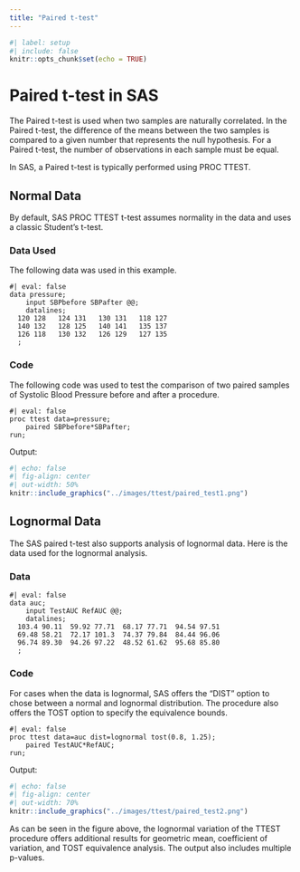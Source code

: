 ```yaml
---
title: "Paired t-test"
---
```


```r
#| label: setup
#| include: false
knitr::opts_chunk$set(echo = TRUE)
```

# **Paired t-test in SAS**

The Paired t-test is used when two samples are naturally correlated. In the Paired t-test, the difference of the means between the two samples is compared to a given number that represents the null hypothesis. For a Paired t-test, the number of observations in each sample must be equal.

In SAS, a Paired t-test is typically performed using PROC TTEST.

## Normal Data {#normal}

By default, SAS PROC TTEST t-test assumes normality in the data and uses a classic Student's t-test.

### Data Used

The following data was used in this example.

```sas
#| eval: false
data pressure;
    input SBPbefore SBPafter @@;
    datalines;
  120 128   124 131   130 131   118 127
  140 132   128 125   140 141   135 137
  126 118   130 132   126 129   127 135
  ;
```

### Code

The following code was used to test the comparison of two paired samples of Systolic Blood Pressure before and after a procedure.

```sas
#| eval: false
proc ttest data=pressure;
    paired SBPbefore*SBPafter;
run;
```

Output:

```r
#| echo: false
#| fig-align: center
#| out-width: 50%
knitr::include_graphics("../images/ttest/paired_test1.png")
```

## Lognormal Data {#lognormal}

The SAS paired t-test also supports analysis of lognormal data. Here is the data used for the lognormal analysis.

### Data

```sas
#| eval: false
data auc;
    input TestAUC RefAUC @@;
    datalines;
  103.4 90.11  59.92 77.71  68.17 77.71  94.54 97.51
  69.48 58.21  72.17 101.3  74.37 79.84  84.44 96.06
  96.74 89.30  94.26 97.22  48.52 61.62  95.68 85.80
  ;
```

### Code

For cases when the data is lognormal, SAS offers the "DIST" option to chose between a normal and lognormal distribution. The procedure also offers the TOST option to specify the equivalence bounds.

```sas
#| eval: false
proc ttest data=auc dist=lognormal tost(0.8, 1.25);
    paired TestAUC*RefAUC;
run;
```

Output:

```r
#| echo: false
#| fig-align: center
#| out-width: 70%
knitr::include_graphics("../images/ttest/paired_test2.png")
```

As can be seen in the figure above, the lognormal variation of the TTEST procedure offers additional results for geometric mean, coefficient of variation, and TOST equivalence analysis. The output also includes multiple p-values.
